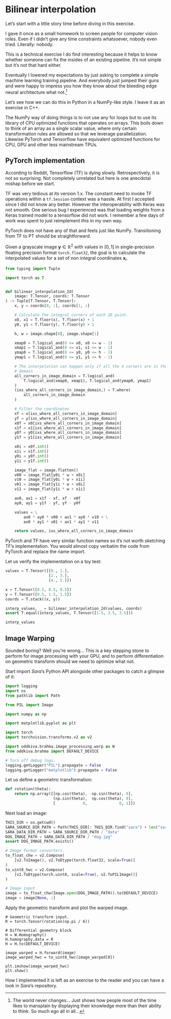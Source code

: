 # Bilinear interpolation

Let's start with a little story time before diving in this exercise.

I gave it once as a small homework to screen people for computer vision roles.
Even if I didn't give any time constraints whatsoever, nobody even tried.
Literally: nobody.

This is a technical exercise I do find interesting because it helps to know
whether someone can fix the insides of an existing pipeline. It's not simple but
it's not that hard either.

Eventually I lowered my expectations by just asking to complete a simple machine
learning training pipeline. And everybody just jumped their guns and were happy
to impress you how they know about the bleeding edge neural architecture what
not.^[The world never changes... Just shows how people most of the time likes to
mansplain by displaying their knowledge more than their ability to think. So
much ego all in all...]

Let's see how we can do this in Python in a NumPy-like style. I leave it as an
exercise in C++.

The NumPy way of doing things is to not use any for loops but to use its library
of CPU optimized functions that operates on arrays. This boils down to think of
an array as a single scalar value, where only certain transformation rules are
allowed so that we leverage parallelization. Likewise PyTorch and Tensorflow
have equivalent optimized functions for CPU, GPU and other less mainstream TPUs.

## PyTorch implementation

According to Reddit, Tensorflow (TF) is dying slowly. Retrospectively, it is not
so surprising. Not completely unrelated but here is one anecdotal mishap before
we start.

TF was very tedious at its version 1.x. The constant need to invoke TF
operations within a `tf.Session` context was a hassle. At first I accepted since
I did not know any better. However the interoperability with Keras was not
smooth. One serious bug I experienced was that loading weights from a Keras
trained model to a tensorflow did not work. I remember a few days of work was
spent to just reimplement this in my own way.

PyTorch does not have any of that and feels just like NumPy. Transitioning from
TF to PT should be straightforward.

Given a grayscale image $\mathbf{y} \in \mathbb{R}^2$ with values in $[0, 1]$ in
single-precision floating precision format `torch.float32`, the goal is to
calculate the interpolated values for a set of non integral coordinates
$\mathbf{x}_i$.


```python
from typing import Tuple

import torch as T


def bilinear_interpolation_2d(
    image: T.Tensor, coords: T.Tensor
) -> Tuple[T.Tensor, T.Tensor]:
    x, y = coords[0, :], coords[1, :]

    # Calculate the integral corners of each 2D point.
    x0, x1 = T.floor(x), T.floor(x) + 1
    y0, y1 = T.floor(y), T.floor(y) + 1

    h, w = image.shape[0], image.shape[1]

    xmap0 = T.logical_and(0 <= x0, x0 <= w - 1)
    xmap1 = T.logical_and(0 <= x1, x1 <= w - 1)
    ymap0 = T.logical_and(0 <= y0, y0 <= h - 1)
    ymap1 = T.logical_and(0 <= y1, y1 <= h - 1)

    # The interpolation can happen only if all the 4 corners are in the image
    # domain
    all_corners_in_image_domain = T.logical_and(
        T.logical_and(xmap0, xmap1), T.logical_and(ymap0, ymap1)
    )
    (ixs_where_all_corners_in_image_domain,) = T.where(
        all_corners_in_image_domain
    )

    # Filter the coordinates
    xf = x[ixs_where_all_corners_in_image_domain]
    yf = y[ixs_where_all_corners_in_image_domain]
    x0f = x0[ixs_where_all_corners_in_image_domain]
    x1f = x1[ixs_where_all_corners_in_image_domain]
    y0f = y0[ixs_where_all_corners_in_image_domain]
    y1f = y1[ixs_where_all_corners_in_image_domain]

    x0i = x0f.int()
    x1i = x1f.int()
    y0i = y0f.int()
    y1i = y1f.int()

    image_flat = image.flatten()
    v00 = image_flat[y0i * w + x0i]
    v10 = image_flat[y0i * w + x1i]
    v01 = image_flat[y1i * w + x0i]
    v11 = image_flat[y1i * w + x1i]

    ax0, ax1 = x1f - xf, xf - x0f
    ay0, ay1 = y1f - yf, yf - y0f

    values = \
        ax0 * ay0 * v00 + ax1 * ay0 * v10 + \
        ax0 * ay1 * v01 + ax1 * ay1 * v11

    return values, ixs_where_all_corners_in_image_domain
```

PyTorch and TF have very similar function names so it's not worth sketching TF's
implementation. You would almost copy verbatim the code from PyTorch and replace
the name import.

Let us verify the implementation on a toy test:

```python
values = T.Tensor([[0., 1.],
                   [2., 3.],
                   [4., 5.]])

x = T.Tensor([0.5, 0.5, 0.5])
y = T.Tensor([0.5, 1.5, 1.5])
coords = T.stack((x, y))

interp_values, _ = bilinear_interpolation_2d(values, coords)
assert T.equal(interp_values, T.Tensor([1.5, 3.5, 3.5]))

interp_values
```

## Image Warping

Sounded boring? Well you're wrong... This is a key stepping stone to perform for
image processing with your GPU, and to perform differentiation on geometric
transform should we need to optimize what not.

Start import *Sara*'s Python API alongside other packages to catch a glimpse of
it:


```python
import logging
import os
from pathlib import Path

from PIL import Image

import numpy as np

import matplotlib.pyplot as plt

import torch
import torchvision.transforms.v2 as v2

import oddkiva.brahma.image_processing.warp as W
from oddkiva.brahma import DEFAULT_DEVICE

# Turn off debug logs.
logging.getLogger("PIL").propagate = False
logging.getLogger("matplotlib").propagate = False
```

Let us define a geometric transformation:

```python
def rotation(theta):
    return np.array([[np.cos(theta), -np.sin(theta), 0],
                     [np.sin(theta),  np.cos(theta), 0],
                     [            0,              0, 1]])
```

Next load an image:

```python
THIS_DIR = os.getcwd()
SARA_SOURCE_DIR_PATH = Path(THIS_DIR[: THIS_DIR.find("sara") + len("sara")])
SARA_DATA_DIR_PATH = SARA_SOURCE_DIR_PATH / "data"
DOG_IMAGE_PATH = SARA_DATA_DIR_PATH / "dog.jpg"
assert DOG_IMAGE_PATH.exists()

# Image format converters.
to_float_chw = v2.Compose(
    [v2.ToImage(), v2.ToDtype(torch.float32, scale=True)]
)
to_uint8_hwc = v2.Compose(
    [v2.ToDtype(torch.uint8, scale=True), v2.ToPILImage()]
)

# Image input
image = to_float_chw(Image.open(DOG_IMAGE_PATH)).to(DEFAULT_DEVICE)
image = image[None, :]
```

Apply the geometric transform and plot the warped image.
```
# Geometric transform input.
R = torch.Tensor(rotation(np.pi / 6))

# Differential geometry block
H = W.Homography()
H.homography.data = R
H = H.to(DEFAULT_DEVICE)

image_warped = H.forward(image)
image_warped_hwc = to_uint8_hwc(image_warped[0])

plt.imshow(image_warped_hwc)
plt.show()
```

How I implemented it is left as an exercise to the reader and you can have a
look in *Sara*'s repository.
